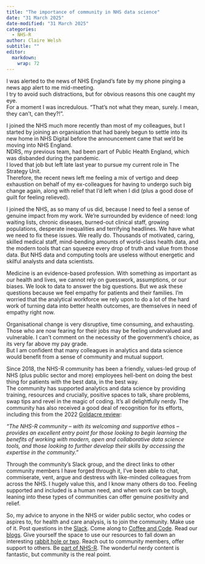 ```yaml
---
title: "The importance of community in NHS data science"
date: "31 March 2025"
date-modified: "31 March 2025"
categories:
  - NHS-R
author: Claire Welsh
subtitle: ""
editor: 
  markdown: 
    wrap: 72
---
```


I was alerted to the news of NHS England’s fate by my phone pinging a
news app alert to me mid-meeting.\
I try to avoid such distractions, but for obvious reasons this one
caught my eye.\
For a moment I was incredulous. “That’s not what they mean, surely. I
mean, they can’t, can they?!”.

I joined the NHS much more recently than most of my colleagues, but I
started by joining an organisation that had barely begun to settle into
its new home in NHS Digital before the announcement came that we’d be
moving into NHS England.\
NDRS, my previous team, had been part of Public Health England, which
was disbanded during the pandemic.\
I loved that job but left late last year to pursue my current role in
The Strategy Unit.\
Therefore, the recent news left me feeling a mix of vertigo and deep
exhaustion on behalf of my ex-colleagues for having to undergo such big
change again, along with relief that I’d left when I did (plus a good
dose of guilt for feeling relieved).

I joined the NHS, as so many of us did, because I need to feel a sense
of genuine impact from my work. We’re surrounded by evidence of need:
long waiting lists, chronic diseases, burned-out clinical staff, growing
populations, desperate inequalities and terrifying headlines. We have
what we need to fix these issues. We really do. Thousands of motivated,
caring, skilled medical staff, mind-bending amounts of world-class
health data, and the modern tools that can squeeze every drop of truth
and value from those data. But NHS data and computing tools are useless
without energetic and skilful analysts and data scientists.

Medicine is an evidence-based profession. With something as important as
our health and lives, we cannot rely on guesswork, assumptions, or our
biases. We look to data to answer the big questions. But we ask these
questions because we feel empathy for patients and their families. I’m
worried that the analytical workforce we rely upon to do a lot of the
hard work of turning data into better health outcomes, are themselves in
need of empathy right now.

Organisational change is very disruptive, time consuming, and
exhausting. Those who are now fearing for their jobs may be feeling
undervalued and vulnerable. I can’t comment on the necessity of the
government’s choice, as its very far above my pay grade.\
But I am confident that many colleagues in analytics and data science
would benefit from a sense of community and mutual support.

Since 2018, the NHS-R community has been a friendly, values-led group of
NHS (plus public sector and more) employees hell-bent on doing the best
thing for patients with the best data, in the best way.\
The community has supported analytics and data science by providing
training, resources and crucially, positive spaces to talk, share
problems, swap tips and revel in the magic of coding. It’s all
delightfully nerdy. The community has also received a good deal of
recognition for its efforts, including this from the 2022 [Goldacre
review](https://www.gov.uk/government/publications/better-broader-safer-using-health-data-for-research-and-analysis/better-broader-safer-using-health-data-for-research-and-analysis):

*“The NHS-R community – with its welcoming and supportive ethos –
provides an excellent entry point for those looking to begin learning
the benefits of working with modern, open and collaborative data science
tools, and those looking to further develop their skills by accessing
the expertise in the community.”*

Through the community’s Slack group, and the direct links to other
community members I have forged through it, I’ve been able to chat,
commiserate, vent, argue and destress with like-minded colleagues from
across the NHS. I hugely value this, and I know many others do too.
Feeling supported and included is a human need, and when work can be
tough, leaning into these types of communities can offer genuine
positivity and relief.

So, my advice to anyone in the NHS or wider public sector, who codes or
aspires to, for health and care analysis, is to join the community. Make
use of it. Post questions in the
[Slack](https://nhsrcommunity.slack.com/). Come along to [Coffee and
Code](https://nhsrway.nhsrcommunity.com/community-handbook.html). Read
our [blogs](https://nhsrcommunity.com/blog/). Give yourself the space to
use our resources to fall down an interesting [rabbit hole or
two](https://github.com/nhs-r-community). Reach out to community
members, offer support to others. 
Be [part of NHS-R](https://nhsrcommunity.com/get-involved.html). The
wonderful nerdy content is fantastic, but community is the real point.
